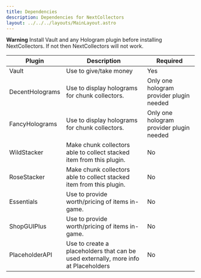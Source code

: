 ```yaml
---
title: Dependencies
description: Dependencies for NextCollectors
layout: ../../../layouts/MainLayout.astro
---
```


<Callout type="warning">**Warning** Install Vault and any Hologram plugin before installing NextCollectors. 
If not then NextCollectors will not work.</Callout>

| Plugin | Description | Required |
|--------|-------------|----------|
| Vault | Use to give/take money | Yes
| DecentHolograms | Use to display holograms for chunk collectors. | Only one hologram provider plugin needed
| FancyHolograms | Use to display holograms for chunk collectors. | Only one hologram provider plugin needed
| WildStacker | Make chunk collectors able to collect stacked item from this plugin. | No |
| RoseStacker | Make chunk collectors able to collect stacked item from this plugin. |No
| Essentials | Use to provide worth/pricing of items in-game. | No
| ShopGUIPlus | Use to provide worth/pricing of items in-game. | No
| PlaceholderAPI | Use to create a placeholders that can be used externally, more info at Placeholders | No